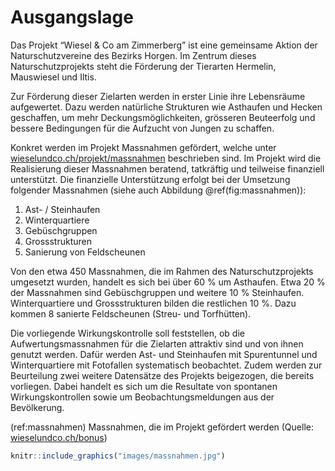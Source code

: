 # Ausgangslage

Das Projekt "Wiesel & Co am Zimmerberg" ist eine gemeinsame Aktion der Naturschutzvereine des Bezirks Horgen. Im Zentrum dieses Naturschutzprojekts steht die Förderung der Tierarten Hermelin, Mauswiesel und Iltis.

Zur Förderung dieser Zielarten werden in erster Linie ihre Lebensräume aufgewertet. Dazu werden natürliche Strukturen wie Asthaufen und Hecken geschaffen, um mehr Deckungsmöglichkeiten, grösseren Beuteerfolg und bessere Bedingungen für die Aufzucht von Jungen zu schaffen.

Konkret werden im Projekt Massnahmen gefördert, welche unter [wieselundco.ch/projekt/massnahmen](http://wieselundco.ch/projekt/massnahmen) beschrieben sind. Im Projekt wird die Realisierung dieser Massnahmen beratend, tatkräftig und teilweise finanziell unterstützt. Die finanzielle Unterstützung erfolgt bei der Umsetzung folgender Massnahmen (siehe auch Abbildung \@ref(fig:massnahmen)):

1. Ast- / Steinhaufen
2. Winterquartiere
3. Gebüschgruppen
4. Grossstrukturen
5. Sanierung von Feldscheunen

Von den etwa 450 Massnahmen, die im Rahmen des Naturschutzprojekts umgesetzt wurden, handelt es sich bei über 60 % um Asthaufen. Etwa 20 % der Massnahmen sind Gebüschgruppen und weitere 10 % Steinhaufen. Winterquartiere und Grossstrukturen bilden die restlichen 10 %. Dazu kommen 8 sanierte Feldscheunen (Streu- und Torfhütten).

Die vorliegende Wirkungskontrolle soll feststellen, ob die Aufwertungsmassnahmen für die Zielarten attraktiv sind und von ihnen genutzt werden. Dafür werden Ast- und Steinhaufen mit Spurentunnel und Winterquartiere mit Fotofallen systematisch beobachtet. Zudem werden zur Beurteilung zwei weitere Datensätze des Projekts beigezogen, die bereits vorliegen. Dabei handelt es sich um die Resultate von spontanen Wirkungskontrollen sowie um Beobachtungsmeldungen aus der Bevölkerung.


(ref:massnahmen) Massnahmen, die im Projekt gefördert werden (Quelle: [wieselundco.ch/bonus](http://www.wieselundco.ch/bonus))

```r
knitr::include_graphics("images/massnahmen.jpg")
```

